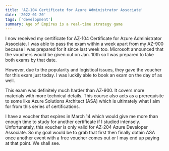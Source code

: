```yaml
---
title: 'AZ-104 Certificate for Azure Administrator Associate'
date: '2022-01-20'
tags: ['development']
summary: Age of Empires is a real-time strategy game 
---
```


I now received my certificate for AZ-104 Certificate for Azure Administrator Associate. I was able to pass the exam within a week apart from my AZ-900 because I was prepared for it since last week too. Microsoft announced that the vouchers would be given out on Jan. 10th so I was prepared to take both exams by that date.

However, due to the popularity and logistical issues, they gave the voucher for this exam just today. I was luckily able to book an exam on the day of as well. 

This exam was definitely much harder than AZ-900. It covers more materials with more technical details. This course also acts as a prerequisite to some like Azure Solutions Architect (ASA) which is ultimately what I aim for from this series of certifications.

I have a voucher that expires in March 14 which would give me more than enough time to study for another certificate if I studied intensely. Unfortunately, this voucher is only valid for AZ-204 Azure Developer Associate. So my goal would be to grab that first then finally obtain ASA once another event with a free voucher comes out or I may end up paying at that point. We shall see.

